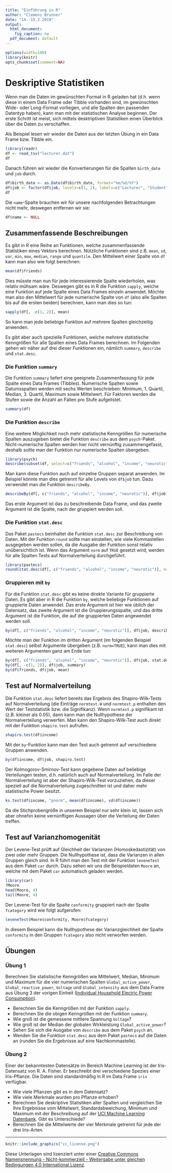 ```yaml
---
title: "Einführung in R"
author: "Clemens Brunner"
date: "14.-15.2.2019"
output:
  html_document:
    fig_caption: no
  pdf_document: default
---
```


```r
options(width=100)
library(knitr)
opts_chunk$set(comment=NA)
```

# Deskriptive Statistiken
Wenn man die Daten im gewünschten Format in R geladen hat (d.h. wenn diese in einem Data Frame oder Tibble vorhanden sind, im gewünschten Wide- oder Long-Format vorliegen, und alle Spalten den passenden Datentyp haben), kann man mit der statistischen Analyse beginnen. Der erste Schritt ist meist, sich mittels desktriptiven Statistiken einen Überblick über die Daten zu verschaffen.

Als Beispiel lesen wir wieder die Daten aus der letzten Übung in ein Data Frame bzw. Tibble ein.

```r
library(readr)
df <- read_tsv("lecturer.dat")
df
```

Danach führen wir wieder die Konvertierungen für die Spalten `birth_date` und `job` durch.

```r
df$birth_date <- as.Date(df$birth_date, format="%m/%d/%Y")
df$job <- factor(df$job, levels=c(1, 2), labels=c("Lecturer", "Student"))
df
```

Die `name`-Spalte brauchen wir für unsere nachfolgenden Betrachtungen nicht mehr, deswegen entfernen wir sie:

```r
df$name <- NULL
```

## Zusammenfassende Beschreibungen
Es gibt in R eine Reihe an Funktionen, welche zusammenfassende Statistiken eines Vektors berechnen. Nützliche Funktionen sind z.B. `mean`, `sd`, `var`, `min`, `max`, `median`, `range` und `quantile`. Den Mittelwert einer Spalte von `df` kann man also wie folgt berechnen:

```r
mean(df$friends)
```

Dies müsste man nun für jede interessierende Spalte wiederholen, was relativ mühsam wäre. Deswegen gibt es in R die Funktion `sapply`, welche eine Funktion auf jede Spalte eines Data Frames einzeln anwendet. Möchte man also den Mittelwert für jede numerische Spalte von `df` (also alle Spalten bis auf die ersten beiden) berechnen, kann man dies so tun:

```r
sapply(df[, -c(1, 2)], mean)
```

So kann man jede beliebige Funktion auf mehrere Spalten gleichzeitig anwenden.

Es gibt aber auch spezielle Funktionen, welche mehrere statistische Kenngrößen für alle Spalten eines Data Frames berechnen. Im Folgenden gehen wir näher auf drei dieser Funktionen ein, nämlich `summary`, `describe` und `stat.desc`.

### Die Funktion `summary`
Die Funktion `summary` liefert eine geeignete Zusammenfassung für jede Spalte eines Data Frames (Tibbles). Numerische Spalten sowie Datumsspalten werden mit sechs Werten beschrieben: Minimum, 1. Quartil, Median, 3. Quartil, Maximum sowie Mittelwert. Für Faktoren werden die Stufen sowie die Anzahl an Fällen pro Stufe aufgelistet.

```r
summary(df)
```

### Die Funktion `describe`
Eine weitere Möglichkeit noch mehr statistische Kenngrößen für numerische Spalten auszugeben bietet die Funktion `describe` aus dem `psych`-Paket. Nicht-numerische Spalten werden hier nicht vernünftig zusammengefasst, deshalb sollte man der Funktion nur numerische Spalten übergeben.

```r
library(psych)
describe(subset(df, select=c("friends", "alcohol", "income", "neurotic")))
```

Man kann diese Funktion auch auf einzelne Gruppen separat anwenden. Im Beispiel könnte man dies getrennt für alle Levels von `df$job` tun. Dazu verwendet man die Funktion `describeBy`.

```r
describeBy(df[, c("friends", "alcohol", "income", "neurotic")], df$job)
```

Das erste Argument ist das zu beschreibende Data Frame, und das zweite Argument ist die Spalte, nach der gruppiert werden soll.

### Die Funktion `stat.desc`
Das Paket `pastecs` beinhaltet die Funktion `stat.desc` zur Beschreibung von Daten. Mit der Funktion `round` sollte man einstellen, wie viele Kommastellen ausgegeben werden sollen, da die Ausgabe der Funktion sonst relativ unübersichtlich ist. Wenn das Argument `norm` auf `TRUE` gesetzt wird, werden für alle Spalten Tests auf Normalverteilung durchgeführt. 

```r
library(pastecs)
round(stat.desc(df[, c("friends", "alcohol", "income", "neurotic")], norm=TRUE), 2)
```

### Gruppieren mit `by`
Für die Funktion `stat.desc` gibt es keine direkte Variante für gruppierte Daten. Es gibt aber in R die Funktion `by`, welche beliebige Funktionen auf gruppierte Daten anwendet. Das erste Argument ist hier wie üblich der Datensatz, das zweite Argument ist die Gruppierungsspalte, und das dritte Argument ist die Funktion, die auf die gruppierten Daten angewendet werden soll.

```r
by(df[, c("friends", "alcohol", "income", "neurotic")], df$job, describe)
```

Möchte man der Funktion im dritten Argument (im folgenden Beispiel `stat.desc`) selbst Argumente übergeben (z.B. `norm=TRUE`), kann man dies mit weiteren Argumenten ganz am Ende tun:
```r
by(df[, c("friends", "alcohol", "income", "neurotic")], df$job, stat.desc, norm=TRUE)
by(df[, -c(1, 2)], df$job, summary)
by(df$friends, df$job, mean)
```

## Test auf Normalverteilung
Die Funktion `stat.desc` liefert bereits das Ergebnis des Shapiro-Wilk-Tests auf Normalverteilung (die Einträge `normtest.W` und `normtest.p` enthalten den Wert der Teststatistik bzw. die Signifikanz). Wenn `normtest.p` signifikant ist (z.B. kleiner als 0.05), dann kann man die Nullhypothese der Normalverteilung verwerfen. Man kann den Shapiro-Wilk-Test auch direkt mit der Funktion `shapiro.test` aufrufen.

```r
shapiro.test(df$income)
```

Mit der `by`-Funktion kann man den Test auch getrennt auf verschiedene Gruppen anwenden.

```r
by(df$income, df$job, shapiro.test)
```

Der Kolmogorov-Smirnov-Test kann gegebene Daten auf beliebige Verteilungen testen, d.h. natürlich auch auf Normalverteilung. Im Falle der Normalverteilung ist aber der Shapiro-Wilk-Test vorzuziehen, da dieser speziell auf die Normalverteilung zugeschnitten ist und daher mehr statistische Power besitzt.

```r
ks.test(df$income, "pnorm", mean(df$income), sd(df$income))
```

Da die Stichprobengröße in unserem Beispiel nur sehr klein ist, lassen sich aber ohnehin keine vernünftigen Aussagen über die Verteilung der Daten treffen.

## Test auf Varianzhomogenität
Der Levene-Test prüft auf Gleichheit der Varianzen (Homoskedastizität) von zwei oder mehr Gruppen. Die Nullhypothese ist, dass die Varianzen in allen Gruppen gleich sind. In R führt man den Test mit der Funktion `leveneTest` aus dem Paket `car` durch. Dazu sehen wir uns die Beispieldaten `Moore` an, welche mit dem Paket `car` automatisch geladen werden.

```r
library(car)
?Moore
head(Moore, 4)
tail(Moore, 4)
```

Der Levene-Test für die Spalte `conformity` gruppiert nach der Spalte `fcategory` wird wie folgt aufgerufen:

```r
leveneTest(Moore$conformity, Moore$fcategory)
```

In diesem Beispiel kann die Nullhypothese der Varianzgleichheit der Spalte `conformity` in den Gruppen `fcategory` also nicht verworfen werden.

## Übungen
### Übung 1
Berechnen Sie statistische Kenngrößen wie Mittelwert, Median, Minimum und Maximum für die vier numerischen Spalten `Global_active_power`, `Global_reactive_power`, `Voltage` und `Global_intensity` aus dem Data Frame aus Übung 3 der vorigen Einheit ([Individual Household Electric Power Consumption](http://archive.ics.uci.edu/ml/datasets/Individual+household+electric+power+consumption)).

- Berechnen Sie die Kenngrößen mit der Funktion `sapply`.
- Berechnen Sie die obigen Kenngrößen mit der Funktion `summary`.
- Wie groß ist die gemessene mittlere Spannung `Voltage`?
- Wie groß ist der Median der globalen Wirkleistung `Global_active_power`?
- Sehen Sie sich die Ausgabe von `describe` aus dem Paket `psych` an.
- Wenden Sie die Funktion `stat.desc` aus dem Paket `pastecs` auf die Daten an (runden Sie die Ergebnisse auf eine Nachkommastelle).

### Übung 2
Einer der bekanntesten Datensätze im Bereich Machine Learning ist der Iris-Datensatz von R. A. Fisher. Er beschreibt drei verschiedene Spezies einer Iris-Pflanze. Die Daten sind standardmäßig in R im Data Frame `iris` verfügbar.

- Wie viele Pflanzen gibt es in dem Datensatz?
- Wie viele Merkmale wurden pro Pflanze erhoben?
- Berechnen Sie deskriptive Statistiken aller Spalten und vergleichen Sie Ihre Ergebnisse vom Mittelwert, Standardabweichung, Minimum und Maximum mit der Beschreibung auf der [UCI Machine Learning Datenbank](http://archive.ics.uci.edu/ml/machine-learning-databases/iris/iris.names). Gibt es Unterschiede?
- Berechnen Sie die Mittelwerte der vier Merkmale getrennt für jede der drei Iris-Arten.

---

```r
knitr::include_graphics("cc_license.png")
```

Diese Unterlagen sind lizenziert unter einer [Creative Commons Namensnennung - Nicht-kommerziell - Weitergabe unter gleichen Bedingungen 4.0 International Lizenz](http://creativecommons.org/licenses/by-nc-sa/4.0/).